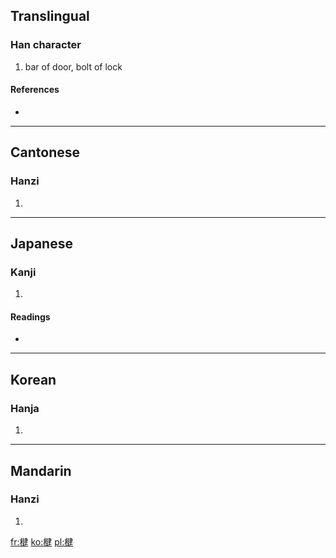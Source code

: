 ==Translingual==

===Han character===
{{Han char|rn=75|rad=木|as=09|sn=13|four=4594<sub>4</sub>|canj=木弓大手 (DNKQ)}}

# bar of door, bolt of lock

====References====
* {{Han ref|kx=0539.180|dkj=15136|dj=0927.040|hdz=21240.020|uh=6957|ud=26967|bh=DDD4|bd=56788}}

----

==Cantonese==

===Hanzi===
{{yue-hanzi|jyut=|y=kin2}}

# {{defn|Cantonese|sort=木09}}

----

==Japanese==

===Kanji===
{{ja-kanji|grade=|rs=木09}}

# {{defn|Japanese|sort=木09}}

====Readings====
* {{ja-readings|on=[[けん]] (ken), [[ごん]] (gon)|kun=[[かんぬき]] (kannuki)}}

----

==Korean==

===Hanja===
{{ko-hanja|hangeul=건|eumhun=|rv=geon|mr=kŏn|y=ken}}

# {{defn|Korean|sort=木09}}

----

==Mandarin==

===Hanzi===
{{cmn-hanzi|pin=[[jiǎn]] ([[jian3]]), [[jiàn]] ([[jian4]])|wg=chien<sup>3</sup>, chien<sup>4</sup>}}

# {{defn|Mandarin|sort=木09}}

[[fr:楗]]
[[ko:楗]]
[[pl:楗]]